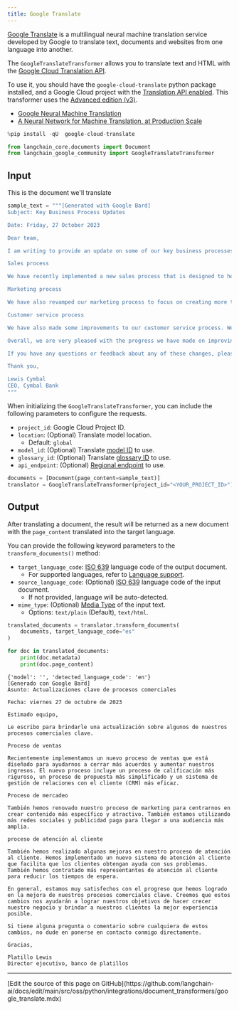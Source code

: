 ```yaml
---
title: Google Translate
---
```


[Google Translate](https://translate.google.com/) is a multilingual neural machine translation service developed by Google to translate text, documents and websites from one language into another.

The `GoogleTranslateTransformer` allows you to translate text and HTML with the [Google Cloud Translation API](https://cloud.google.com/translate).

To use it, you should have the `google-cloud-translate` python package installed, and a Google Cloud project with the [Translation API enabled](https://cloud.google.com/translate/docs/setup). This transformer uses the [Advanced edition (v3)](https://cloud.google.com/translate/docs/intro-to-v3).

- [Google Neural Machine Translation](https://en.wikipedia.org/wiki/Google_Neural_Machine_Translation)
- [A Neural Network for Machine Translation, at Production Scale](https://blog.research.google/2016/09/a-neural-network-for-machine.html)

```python
%pip install -qU  google-cloud-translate
```

```python
from langchain_core.documents import Document
from langchain_google_community import GoogleTranslateTransformer
```

## Input

This is the document we'll translate

```python
sample_text = """[Generated with Google Bard]
Subject: Key Business Process Updates

Date: Friday, 27 October 2023

Dear team,

I am writing to provide an update on some of our key business processes.

Sales process

We have recently implemented a new sales process that is designed to help us close more deals and grow our revenue. The new process includes a more rigorous qualification process, a more streamlined proposal process, and a more effective customer relationship management (CRM) system.

Marketing process

We have also revamped our marketing process to focus on creating more targeted and engaging content. We are also using more social media and paid advertising to reach a wider audience.

Customer service process

We have also made some improvements to our customer service process. We have implemented a new customer support system that makes it easier for customers to get help with their problems. We have also hired more customer support representatives to reduce wait times.

Overall, we are very pleased with the progress we have made on improving our key business processes. We believe that these changes will help us to achieve our goals of growing our business and providing our customers with the best possible experience.

If you have any questions or feedback about any of these changes, please feel free to contact me directly.

Thank you,

Lewis Cymbal
CEO, Cymbal Bank
"""
```

When initializing the `GoogleTranslateTransformer`, you can include the following parameters to configure the requests.

- `project_id`: Google Cloud Project ID.
- `location`: (Optional) Translate model location.
  - Default: `global`
- `model_id`: (Optional) Translate [model ID][models] to use.
- `glossary_id`: (Optional) Translate [glossary ID][glossaries] to use.
- `api_endpoint`: (Optional) [Regional endpoint][endpoints] to use.

[models]: https://cloud.google.com/translate/docs/advanced/translating-text-v3#comparing-models
[glossaries]: https://cloud.google.com/translate/docs/advanced/glossary
[endpoints]: https://cloud.google.com/translate/docs/advanced/endpoints

```python
documents = [Document(page_content=sample_text)]
translator = GoogleTranslateTransformer(project_id="<YOUR_PROJECT_ID>")
```

## Output

After translating a document, the result will be returned as a new document with the `page_content` translated into the target language.

You can provide the following keyword parameters to the `transform_documents()` method:

- `target_language_code`: [ISO 639][iso-639] language code of the output document.
  - For supported languages, refer to [Language support][supported-languages].
- `source_language_code`: (Optional) [ISO 639][iso-639] language code of the input document.
  - If not provided, language will be auto-detected.
- `mime_type`: (Optional) [Media Type][media-type] of the input text.
  - Options: `text/plain` (Default), `text/html`.

[iso-639]: https://en.wikipedia.org/wiki/ISO_639
[supported-languages]: https://cloud.google.com/translate/docs/languages
[media-type]: https://en.wikipedia.org/wiki/Media_type

```python
translated_documents = translator.transform_documents(
    documents, target_language_code="es"
)
```

```python
for doc in translated_documents:
    print(doc.metadata)
    print(doc.page_content)
```

```output
{'model': '', 'detected_language_code': 'en'}
[Generado con Google Bard]
Asunto: Actualizaciones clave de procesos comerciales

Fecha: viernes 27 de octubre de 2023

Estimado equipo,

Le escribo para brindarle una actualización sobre algunos de nuestros procesos comerciales clave.

Proceso de ventas

Recientemente implementamos un nuevo proceso de ventas que está diseñado para ayudarnos a cerrar más acuerdos y aumentar nuestros ingresos. El nuevo proceso incluye un proceso de calificación más riguroso, un proceso de propuesta más simplificado y un sistema de gestión de relaciones con el cliente (CRM) más eficaz.

Proceso de mercadeo

También hemos renovado nuestro proceso de marketing para centrarnos en crear contenido más específico y atractivo. También estamos utilizando más redes sociales y publicidad paga para llegar a una audiencia más amplia.

proceso de atención al cliente

También hemos realizado algunas mejoras en nuestro proceso de atención al cliente. Hemos implementado un nuevo sistema de atención al cliente que facilita que los clientes obtengan ayuda con sus problemas. También hemos contratado más representantes de atención al cliente para reducir los tiempos de espera.

En general, estamos muy satisfechos con el progreso que hemos logrado en la mejora de nuestros procesos comerciales clave. Creemos que estos cambios nos ayudarán a lograr nuestros objetivos de hacer crecer nuestro negocio y brindar a nuestros clientes la mejor experiencia posible.

Si tiene alguna pregunta o comentario sobre cualquiera de estos cambios, no dude en ponerse en contacto conmigo directamente.

Gracias,

Platillo Lewis
Director ejecutivo, banco de platillos
```

---

<Callout icon="pen-to-square" iconType="regular">
  [Edit the source of this page on GitHub](https://github.com/langchain-ai/docs/edit/main/src/oss/python/integrations/document_transformers/google_translate.mdx)
</Callout>
